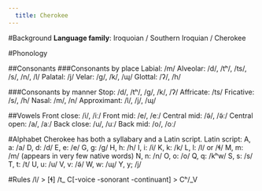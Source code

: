 ---
  title: Cherokee
---
#Background
**Language family**: Iroquoian / Southern Iroquian / Cherokee

#Phonology

##Consonants
###Consonants by place
Labial: /m/
Alveolar: /d/, /tʰ/, /ts/, /s/, /n/, /l/
Palatal: /j/
Velar: /g/, /k/, /ɰ/
Glottal: /ʔ/, /h/

###Consonants by manner
Stop: /d/, /tʰ/, /g/, /k/, /ʔ/
Affricate: /ts/
Fricative: /s/, /h/
Nasal: /m/, /n/
Approximant: /l/, /j/, /ɰ/

##Vowels
Front close: /i/, /iː/
Front mid: /e/, /eː/
Central mid: /ə̃/, /ə̃ː/
Central open: /a/, /aː/
Back close: /u/, /uː/
Back mid: /o/, /oː/

#Alphabet
Cherokee has both a syllabary and a Latin script. 
Latin script: 
A, a: /a/
D, d: /d/
E, e: /e/
G, g: /g/
H, h: /h/
I, i: /i/
K, k: /k/
L, l: /l/ or /ɬ/
M, m: /m/ (appears in very few native words)
N, n: /n/
O, o: /o/
Q, q: /kʰw/
S, s: /s/
T, t: /t/
U, u: /u/
V, v: /ə̃/
W, w: /ɰ/
Y, y; /j/

#Rules
/l/ > [ɬ] /t_
C[-voice -sonorant -continuant] > Cʰ/_V

